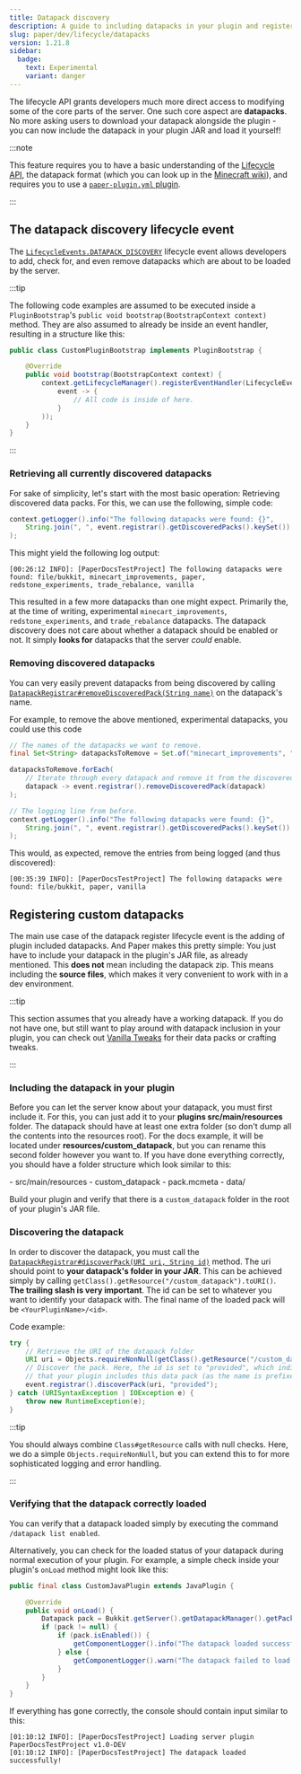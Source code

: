 ```yaml
---
title: Datapack discovery
description: A guide to including datapacks in your plugin and registering them with the lifecycle API.
slug: paper/dev/lifecycle/datapacks
version: 1.21.8
sidebar:
  badge:
    text: Experimental
    variant: danger
---
```



The lifecycle API grants developers much more direct access to modifying some of the core parts of the server.
One such core aspect are **datapacks**. No more asking users to download your datapack alongside the plugin - you
can now include the datapack in your plugin JAR and load it yourself!

:::note

This feature requires you to have a basic understanding of the [Lifecycle API](/paper/dev/lifecycle),
the datapack format (which you can look up in the [Minecraft wiki](https://minecraft.wiki/w/Data_pack)), and
requires you to use a [`paper-plugin.yml` plugin](/paper/dev/getting-started/paper-plugins).

:::

## The datapack discovery lifecycle event
The [`LifecycleEvents.DATAPACK_DISCOVERY`](jd:paper:io.papermc.paper.plugin.lifecycle.event.types.LifecycleEvents#DATAPACK_DISCOVERY) lifecycle
event allows developers to add, check for, and even remove datapacks which are about to be loaded by the server.

:::tip

The following code examples are assumed to be executed inside a `PluginBootstrap`'s `public void bootstrap(BootstrapContext context)` method.
They are also assumed to already be inside an event handler, resulting in a structure like this:

```java title="CustomPluginBootstrap.java"
public class CustomPluginBootstrap implements PluginBootstrap {

    @Override
    public void bootstrap(BootstrapContext context) {
        context.getLifecycleManager().registerEventHandler(LifecycleEvents.DATAPACK_DISCOVERY.newHandler(
            event -> {
                // All code is inside of here.
            }
        ));
    }
}
```

:::

### Retrieving all currently discovered datapacks
For sake of simplicity, let's start with the most basic operation: Retrieving discovered data packs.
For this, we can use the following, simple code:

```java
context.getLogger().info("The following datapacks were found: {}",
    String.join(", ", event.registrar().getDiscoveredPacks().keySet())
);
```

This might yield the following log output:
```
[00:26:12 INFO]: [PaperDocsTestProject] The following datapacks were found: file/bukkit, minecart_improvements, paper, redstone_experiments, trade_rebalance, vanilla
```

This resulted in a few more datapacks than one might expect. Primarily the, at the time of writing, experimental `minecart_improvements`, `redstone_experiments`,
and `trade_rebalance` datapacks. The datapack discovery does not care about whether a datapack should be enabled or not. It simply **looks for** datapacks that
the server *could* enable.

### Removing discovered datapacks
You can very easily prevent datapacks from being discovered by calling [`DatapackRegistrar#removeDiscoveredPack(String name)`](jd:paper:io.papermc.paper.datapack.DatapackRegistrar#removeDiscoveredPack(java.lang.String))
on the datapack's name.

For example, to remove the above mentioned, experimental datapacks, you could use this code

```java
// The names of the datapacks we want to remove.
final Set<String> datapacksToRemove = Set.of("minecart_improvements", "redstone_experiments", "trade_rebalance");

datapacksToRemove.forEach(
    // Iterate through every datapack and remove it from the discovered packs.
    datapack -> event.registrar().removeDiscoveredPack(datapack)
);

// The logging line from before.
context.getLogger().info("The following datapacks were found: {}",
    String.join(", ", event.registrar().getDiscoveredPacks().keySet())
);
```

This would, as expected, remove the entries from being logged (and thus discovered):
```
[00:35:39 INFO]: [PaperDocsTestProject] The following datapacks were found: file/bukkit, paper, vanilla
```

## Registering custom datapacks
The main use case of the datapack register lifecycle event is the adding of plugin included datapacks. And Paper makes this pretty simple:
You just have to include your datapack in the plugin's JAR file, as already mentioned. This **does not** mean including the datapack zip.
This means including the **source files**, which makes it very convenient to work with in a dev environment.

:::tip

This section assumes that you already have a working datapack. If you do not have one, but still want to play around with datapack inclusion in your plugin,
you can check out [Vanilla Tweaks](https://vanillatweaks.net) for their data packs or crafting tweaks.

:::

### Including the datapack in your plugin
Before you can let the server know about your datapack, you must first include it. For this, you can just add it to your **plugins src/main/resources** folder.
The datapack should have at least one extra folder (so don't dump all the contents into the resources root). For the docs example, it will be located under
**resources/custom_datapack**, but you can rename this second folder however you want to. If you have done everything correctly, you should have a folder structure which
look similar to this:

<FileTree>
  - src/main/resources
        - custom_datapack
          - pack.mcmeta
          - data/
</FileTree>

Build your plugin and verify that there is a `custom_datapack` folder in the root of your plugin's JAR file.

### Discovering the datapack
In order to discover the datapack, you must call the [`DatapackRegistrar#discoverPack(URI uri, String id)`](jd:paper:io.papermc.paper.datapack.DatapackRegistrar#discoverPack(java.net.URI,java.lang.String))
method. The uri should point to **your datapack's folder in your JAR**. This can be achieved simply by calling
`getClass().getResource("/custom_datapack").toURI()`. **The trailing slash is very important**. The id can be set to
whatever you want to identify your datapack with. The final name of the loaded pack will be `<YourPluginName>/<id>`.

Code example:

```java
try {
    // Retrieve the URI of the datapack folder
    URI uri = Objects.requireNonNull(getClass().getResource("/custom_datapack")).toURI();
    // Discover the pack. Here, the id is set to "provided", which indicates to a server owner
    // that your plugin includes this data pack (as the name is prefixes with the plugin name).
    event.registrar().discoverPack(uri, "provided");
} catch (URISyntaxException | IOException e) {
    throw new RuntimeException(e);
}
```

:::tip

You should always combine `Class#getResource` calls with null checks. Here, we do a simple `Objects.requireNonNull`,
but you can extend this to for more sophisticated logging and error handling.

:::

### Verifying that the datapack correctly loaded
You can verify that a datapack loaded simply by executing the command `/datapack list enabled`.

Alternatively, you can check for the loaded status of your datapack during normal execution
of your plugin. For example, a simple check inside your plugin's `onLoad` method might look like this:

```java title="CustomJavaPlugin.java"
public final class CustomJavaPlugin extends JavaPlugin {

    @Override
    public void onLoad() {
        Datapack pack = Bukkit.getServer().getDatapackManager().getPack(getPluginMeta().getName() + "/provided");
        if (pack != null) {
            if (pack.isEnabled()) {
                getComponentLogger().info("The datapack loaded successfully!");
            } else {
                getComponentLogger().warn("The datapack failed to load.");
            }
        }
    }
}
```

If everything has gone correctly, the console should contain input similar to this:
```
[01:10:12 INFO]: [PaperDocsTestProject] Loading server plugin PaperDocsTestProject v1.0-DEV
[01:10:12 INFO]: [PaperDocsTestProject] The datapack loaded successfully!
```
